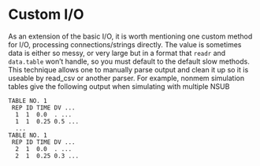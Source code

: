 # Custom I/O

As an extension of the basic I/O, it is worth mentioning one custom method for I/O,
processing connections/strings directly. The value is sometimes data is either so messy, or very large but in a format that `readr` and `data.table` won't handle, so you must default to the default slow methods. This technique allows one to manually parse output and clean it up so it is useable by read_csv or another parser. For example, nonmem simulation tables give the following output when simulating with multiple NSUB

```
TABLE NO. 1
 REP ID TIME DV ...
  1  1  0.0  . ...
  1  1  0.25 0.5 ...
  ...
TABLE NO. 1
 REP ID TIME DV ...
  2  1  0.0  . ...
  2  1  0.25 0.3 ...
```

